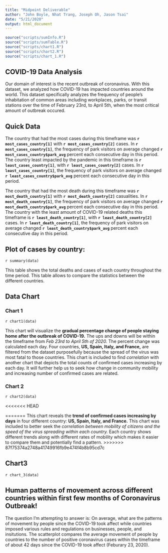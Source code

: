 ```yaml
---
title: "Midpoint Deliverable"
author: "John Boyle, Nhat Trang, Joseph Oh, Jason Tsai"
date: "5/21/2020"
output: html_document
---
```


```r
source("scripts/sumInfo.R")
source("scripts/sumTable.R")
source("scripts/chart1.R")
source("scripts/chart2.R")
source("scripts/chart_1.R")
```

## COVID-19 Data Analysis

Our domain of interest is the recent outbreak of coronavirus. With this dataset, we analyzed how COVID-19 has impacted countries around the world. This dataset specifically analyzes the frequency of people's inhabitation of common areas including workplaces, parks, or transit stations over the time of February 23rd, to April 5th, when the most critical amount of outbreak occured.

## Quick Data

The country that had the most cases during this timeframe was **`r most_cases_country[1]`** with **`r most_cases_country[2]`** cases. In **`r most_cases_country[1]`**, the frequency of park visitors on average changed **`r most_cases_country$park_avg`** percent each consecutive day in this period. The country least impacted by the pandemic in this timeframe is **`r least_cases_country[1]`**, with **`r least_cases_country[2]`** cases. In **`r least_cases_country[1]`**, the frequency of park visitors on average changed **`r least_cases_country$park_avg`** percent each consecutive day in this period.

The country that had the most death during this timeframe was **`r most_death_country[1]`** with **`r most_death_country[2]`** casualities. In **`r most_death_country[1]`**, the frequency of park visitors on average changed **`r most_death_country$park_avg`** percent each consecutive day in this period. The country with the least amount of COVID-19 related deaths this timeframe is **`r least_death_country[1]`**, with **`r least_death_country[2]`** cases. In **`r least_death_country[1]`**, the frequency of park visitors on average changed **`r least_death_country$park_avg`** percent each consecutive day in this period.

## Plot of cases by country:

`r summary(data)`

This table shows the total deaths and cases of each country throughout the time period. This table allows to compare the statistics between the different countries.

## Data Chart
### **Chart 1**
`r chart1(data)`

This chart will visualize the **gradual percentage change of people staying home after the outbreak of COVID-19.** The ups and downs will be within the timeframe from _Feb 23rd to April 5th of 2020._ The percent change was calculated each day.
Four countries, **US, Spain, Italy, and France,** are filtered from the dataset purposefully because the spread of the virus was most fatal to those countries.
This chart is included to find _correlation_ with another chart that depicts the total counts of confirmed cases increasing by each day. It will further help us to seek how change in community mobility and increasing number of confirmed cases are related.

### **Chart 2**
`r chart2(data)`

<<<<<<< HEAD




=======
This chart reveals the **trend of confirmed cases increasing by days** in four different country: **US, Spain, Italy, and France.** This chart was included to better seek the _correlation between mobility of citizens and the speed of the virus spreading within each country._ Each country shows different trends along with different rates of mobility which makes it easier to compare them and potentially find a pattern.
>>>>>>> 87f75374a2748a41749916fb9e474f4b8b95cd7c

## **Chart3**
`r chart_3(data)`

## Human patterns of movement across different countries within first few months of Coronavirus Outbreak!
The question I'm attempting to answer is: On average, what are the patterns of movement by people since the COVID-19 took affect while countries imposed various rules and regulations on businesses, people, and insitutions. 
The scatterplot compares the average movement of people by countries to the number of positive coronavirus cases within the timeframe of about 42 days since the COVID-19 took affect (Feburary 23, 2020). 

